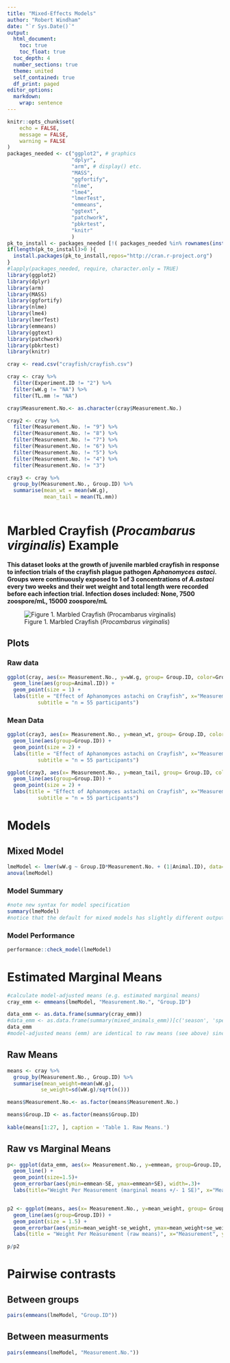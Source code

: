 ```yaml
---
title: "Mixed-Effects Models"
author: "Robert Windham"
date: "`r Sys.Date()`"
output:
  html_document:
    toc: true
    toc_float: true
  toc_depth: 4
  number_sections: true
  theme: united
  self_contained: true
  df_print: paged
editor_options:
  markdown:
    wrap: sentence
---
```


```r
knitr::opts_chunk$set(
	echo = FALSE,
	message = FALSE,
	warning = FALSE
)
packages_needed <- c("ggplot2", # graphics
                     "dplyr",
                     "arm", # display() etc.
                     "MASS",
                     "ggfortify",
                     "nlme",
                     "lme4",
                     "lmerTest",
                     "emmeans",
                     "ggtext",
                     "patchwork",
                     "pbkrtest",
                     "knitr"
                     )
pk_to_install <- packages_needed [!( packages_needed %in% rownames(installed.packages())  )]
if(length(pk_to_install)>0 ){
  install.packages(pk_to_install,repos="http://cran.r-project.org")
}
#lapply(packages_needed, require, character.only = TRUE)
library(ggplot2)
library(dplyr)
library(arm)
library(MASS)
library(ggfortify)
library(nlme)
library(lme4)
library(lmerTest)
library(emmeans)
library(ggtext)
library(patchwork)
library(pbkrtest)
library(knitr)


```








```r
cray <- read.csv("crayfish/crayfish.csv")

cray <- cray %>%
  filter(Experiment.ID != "2") %>%
  filter(wW.g != "NA") %>%
  filter(TL.mm != "NA")

cray$Measurement.No.<- as.character(cray$Measurement.No.)

cray2 <- cray %>%
  filter(Measurement.No. != "9") %>% 
  filter(Measurement.No. != "8") %>%
  filter(Measurement.No. != "7") %>%
  filter(Measurement.No. != "6") %>%
  filter(Measurement.No. != "5") %>%
  filter(Measurement.No. != "4") %>%
  filter(Measurement.No. != "3")

cray3 <- cray %>%
  group_by(Measurement.No., Group.ID) %>%
  summarise(mean_wt = mean(wW.g),
            mean_tail = mean(TL.mm))
                             

```



# Marbled Crayfish (*Procambarus virginalis*) Example

**This dataset looks at the growth of juvenile marbled crayfish in response to infection trials of the crayfish plague pathogen *Aphanomyces astaci*. Groups were continuously exposed to 1 of 3 concentrations of *A.astaci* every two weeks and their wet weight and total length were recorded before each infection trial. Infection doses included: None, 7500 zoospore/mL, 15000 zoospore/mL**


![Figure 1. Marbled Crayfish (*Procambarus virginalis*)](images/crayfish.jpg)









## Plots




### Raw data




```r
ggplot(cray, aes(x= Measurement.No., y=wW.g, group= Group.ID, color=Group.ID)) +
  geom_line(aes(group=Animal.ID)) +
  geom_point(size = 1) +
  labs(title = "Effect of Aphanomyces astachi on Crayfish", x="Measurement", y = "Weight (grams)",
          subtitle = "n = 55 participants") 

```





### Mean Data



```r
ggplot(cray3, aes(x= Measurement.No., y=mean_wt, group= Group.ID, color=Group.ID)) +
  geom_line(aes(group=Group.ID)) +
  geom_point(size = 2) +
  labs(title = "Effect of Aphanomyces astachi on Crayfish", x="Measurement", y = "Mean Weight (grams)",
          subtitle = "n = 55 participants") 

```


```r
ggplot(cray3, aes(x= Measurement.No., y=mean_tail, group= Group.ID, color=Group.ID)) +
  geom_line(aes(group=Group.ID)) +
  geom_point(size = 2) +
  labs(title = "Effect of Aphanomyces astachi on Crayfish", x="Measurement", y = "Mean Length (mm)",
          subtitle = "n = 55 participants") 

```




# Models



## Mixed Model



```r

lmeModel <- lmer(wW.g ~ Group.ID*Measurement.No. + (1|Animal.ID), data=cray)
anova(lmeModel)

```



### Model Summary



```r
#note new syntax for model specification
summary(lmeModel)
#notice that the default for mixed models has slightly different output than normal OLS model.
```





### Model Performance



```r
performance::check_model(lmeModel)
```






# Estimated Marginal Means



```r
#calculate model-adjusted means (e.g. estimated marginal means)
cray_emm <- emmeans(lmeModel, "Measurement.No.", "Group.ID")

```




```r
data_emm <- as.data.frame(summary(cray_emm))
#data_emm <- as.data.frame(summary(mixed_animals_emm))[c('season', 'species', 'emmean', 'SE')] #specify columns to print
data_emm
#model-adjusted means (emm) are identical to raw means (see above) since nothing really being adjusted in fully balanced experiment.
```





## Raw Means



```r
means <- cray %>%
  group_by(Measurement.No., Group.ID) %>%
  summarise(mean_weight=mean(wW.g),
           se_weight=sd(wW.g)/sqrt(n()))

means$Measurement.No.<- as.factor(means$Measurement.No.)

means$Group.ID <- as.factor(means$Group.ID)
          
kable(means[1:27, ], caption = 'Table 1. Raw Means.')

```



## Raw vs Marginal Means


```r


p<- ggplot(data_emm, aes(x= Measurement.No., y=emmean, group=Group.ID, color=Group.ID)) + 
  geom_line() +
  geom_point(size=1.5)+
  geom_errorbar(aes(ymin=emmean-SE, ymax=emmean+SE), width=.3)+
  labs(title="Weight Per Measurement (marginal means +/- 1 SE)", x="Measurement", y = "Mean Weight (grams)")


p2 <- ggplot(means, aes(x= Measurement.No., y=mean_weight, group= Group.ID, color=Group.ID)) +
  geom_line(aes(group=Group.ID)) +
  geom_point(size = 1.5) +
  geom_errorbar(aes(ymin=mean_weight-se_weight, ymax=mean_weight+se_weight), width=.3)+
  labs(title = "Weight Per Measurement (raw means)", x="Measurement", y = "Mean Weight (grams)")

p/p2

```



# Pairwise contrasts


## Between groups


```r
pairs(emmeans(lmeModel, "Group.ID")) 
```


## Between measurments


```r
pairs(emmeans(lmeModel, "Measurement.No."))
```





